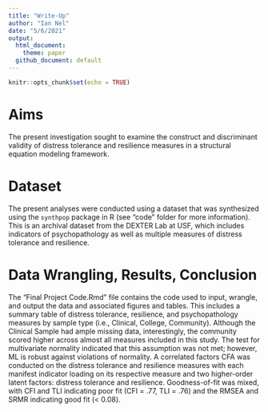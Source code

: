 ```yaml
---
title: "Write-Up"
author: "Ian Nel"
date: "5/6/2021"
output: 
  html_document:
    theme: paper
  github_document: default
---
```


```r
knitr::opts_chunk$set(echo = TRUE)
```

# Aims

The present investigation sought to examine the construct and discriminant validity of distress tolerance and resilience measures in a structural equation modeling framework. 

# Dataset

The present analyses were conducted using a dataset that was synthesized using the ```synthpop``` package in R (see "code" folder for more information). This is an archival dataset from the DEXTER Lab at USF, which includes indicators of psychopathology as well as multiple measures of distress tolerance and resilience. 

# Data Wrangling, Results, Conclusion

The "Final Project Code.Rmd" file contains the code used to input, wrangle, and output the data and associated figures and tables. This includes a summary table of distress tolerance, resilience, and psychopathology measures by sample type (i.e., Clinical, College, Community). Although the Clinical Sample had ample missing data, interestingly, the community scored higher across almost all measures included in this study. The test for multivariate normality indicated that this assumption was not met; however, ML is robust against violations of normality. A correlated factors CFA was conducted on the distress tolerance and resilience measures with each manifest indicator loading on its respective measure and two higher-order latent factors: distress tolerance and resilience. Goodness-of-fit was mixed, with CFI and TLI indicating poor fit (CFI = .77, TLI = .76) and the RMSEA and SRMR indicating good fit (< 0.08). 
